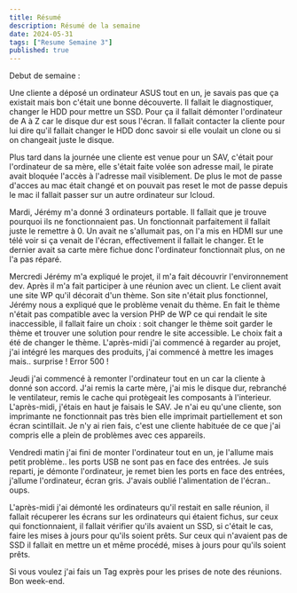 ```yaml
---
title: Résumé
description: Résumé de la semaine
date: 2024-05-31
tags: ["Resume Semaine 3"]
published: true
---
```



Debut de semaine :

Une cliente a déposé un ordinateur ASUS tout en un, je savais pas que ça existait mais bon c'était une bonne découverte. Il fallait le diagnostiquer,
changer le HDD pour mettre un SSD. Pour ça il fallait démonter l'ordinateur de A à Z car le disque dur est sous l'écran. Il fallait contacter la cliente
pour lui dire qu'il fallait changer le HDD donc savoir si elle voulait un clone ou si on changeait juste le disque.

Plus tard dans la journée une cliente est venue pour un SAV, c'était pour l'ordinateur de sa mère, elle s'était faite volée son adresse mail, le pirate
avait bloquée l'accès à l'adresse mail visiblement. De plus le mot de passe d'acces au mac était changé et on pouvait pas reset le mot de passe depuis
le mac il fallait passer sur un autre ordinateur sur Icloud. 

Mardi, Jérémy m'a donné 3 ordinateurs portable. Il fallait que je trouve pourquoi ils ne fonctionnaient pas. Un fonctionnait parfaitement il fallait juste
le remettre à 0. Un avait ne s'allumait pas, on l'a mis en HDMI sur une télé voir si ça venait de l'écran, effectivement il fallait le changer. Et le
dernier avait sa carte mère fichue donc l'ordinateur fonctionnait plus, on ne l'a pas réparé.

Mercredi Jérémy m'a expliqué le projet, il m'a fait découvrir l'environnement dev. Après il m'a fait participer à une réunion avec un client.
Le client avait une site WP qu'il décorait d'un thème. Son site n'était plus fonctionnel, Jérémy nous a expliqué que le problème venait du thème.
En fait le thème n'était pas compatible avec la version PHP de WP ce qui rendait le site inaccessible, il fallait faire un choix : soit changer le thème
soit garder le thème et trouver une solution pour rendre le site accessible. Le choix fait a été de changer le thème. 
L'après-midi j'ai commencé à regarder au projet, j'ai intégré les marques des produits, j'ai commencé à mettre les images mais.. surprise ! Error 500 !


Jeudi j'ai commencé à remonter l'ordinateur tout en un car la cliente à donné son accord. J'ai remis la carte mère, j'ai mis le disque dur, rebranché le
ventilateur, remis le cache qui protègeait les composants à l'interieur. L'après-midi, j'étais en haut je faisais le SAV. Je n'ai eu qu'une cliente,
son imprimante ne fonctionnait pas très bien elle imprimait partiellement et son écran scintillait. Je n'y ai rien fais, c'est une cliente habituée de ce
que j'ai compris elle a plein de problèmes avec ces appareils.

Vendredi matin j'ai fini de monter l'ordinateur tout en un, je l'allume mais petit problème.. les ports USB ne sont pas en face des entrées. Je suis reparti,
je démonte l'ordinateur, je remet bien les ports en face des entrées, j'allume l'ordinateur, écran gris. J'avais oublié l'alimentation de l'écran.. oups.

L'après-midi j'ai démonté les ordinateurs qu'il restait en salle réunion, il fallait récuperer les écrans sur les ordinateurs qui étaient fichus,
sur ceux qui fonctionnaient, il fallait vérifier qu'ils avaient un SSD, si c'était le cas, faire les mises à jours pour qu'ils soient prêts.
Sur ceux qui n'avaient pas de SSD il fallait en mettre un et même procédé, mises à jours pour qu'ils soient prêts.

Si vous voulez j'ai fais un Tag exprès pour les prises de note des réunions.
Bon week-end.